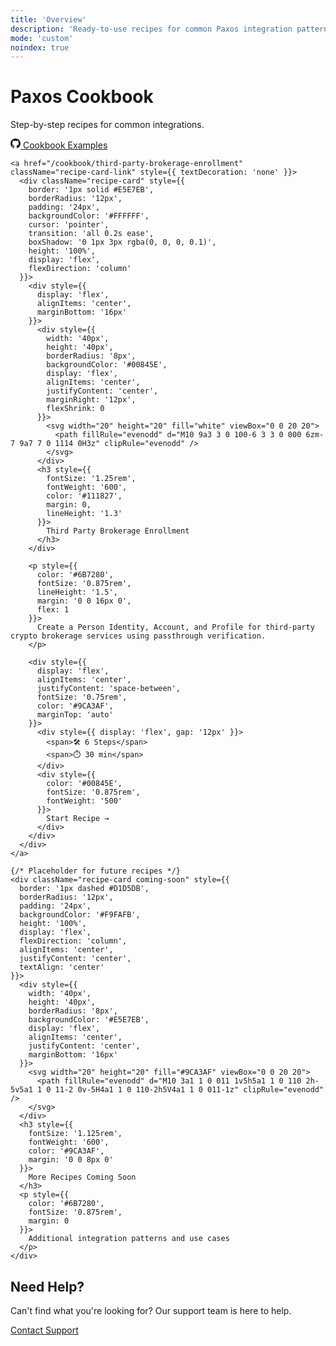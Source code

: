 ```yaml
---
title: 'Overview'
description: 'Ready-to-use recipes for common Paxos integration patterns'
mode: 'custom'
noindex: true
---
```


<div style={{
  textAlign: 'center',
  padding: '40px 20px',
  maxWidth: '1200px',
  margin: '0 auto'
}}>
  <h1 style={{
    fontSize: '3rem',
    fontWeight: 'bold',
    marginBottom: '20px',
    lineHeight: '1.1'
  }}>
    <span className="text-gray-900 dark:text-white">
      Paxos Cookbook
    </span>
  </h1>
  
  <p style={{
    fontSize: '1.25rem',
    color: '#6B7280',
    marginBottom: '60px',
    maxWidth: '600px',
    margin: '0 auto 60px'
  }}>
    Step-by-step recipes for common integrations.
  </p>

  <div style={{
    display: 'flex',
    justifyContent: 'center',
    marginBottom: '40px'
  }}>
    <a 
      href="https://github.com/paxosglobal/example-crypto-brokerage-integration" 
      target="_blank" 
      rel="noopener noreferrer"
      style={{
        display: 'inline-flex',
        alignItems: 'center',
        gap: '8px',
        padding: '10px 16px',
        backgroundColor: '#F3F4F6',
        borderRadius: '8px',
        textDecoration: 'none',
        color: '#374151',
        fontSize: '0.875rem',
        fontWeight: '500',
        transition: 'all 0.2s ease',
        border: '1px solid #E5E7EB'
      }}
    >
      <svg width="16" height="16" fill="currentColor" viewBox="0 0 24 24">
        <path d="M12 0c-6.626 0-12 5.373-12 12 0 5.302 3.438 9.8 8.207 11.387.599.111.793-.261.793-.577v-2.234c-3.338.726-4.033-1.416-4.033-1.416-.546-1.387-1.333-1.756-1.333-1.756-1.089-.745.083-.729.083-.729 1.205.084 1.839 1.237 1.839 1.237 1.07 1.834 2.807 1.304 3.492.997.107-.775.418-1.305.762-1.604-2.665-.305-5.467-1.334-5.467-5.931 0-1.311.469-2.381 1.236-3.221-.124-.303-.535-1.524.117-3.176 0 0 1.008-.322 3.301 1.23.957-.266 1.983-.399 3.003-.404 1.02.005 2.047.138 3.006.404 2.291-1.552 3.297-1.23 3.297-1.23.653 1.653.242 2.874.118 3.176.77.84 1.235 1.911 1.235 3.221 0 4.609-2.807 5.624-5.479 5.921.43.372.823 1.102.823 2.222v3.293c0 .319.192.694.801.576 4.765-1.589 8.199-6.086 8.199-11.386 0-6.627-5.373-12-12-12z"/>
      </svg>
      Cookbook Examples
    </a>
  </div>

  <div className="recipe-grid" style={{
    display: 'grid',
    gridTemplateColumns: 'repeat(auto-fit, minmax(320px, 1fr))',
    gap: '24px',
    marginBottom: '40px',
    textAlign: 'left'
  }}>
    
    <a href="/cookbook/third-party-brokerage-enrollment" className="recipe-card-link" style={{ textDecoration: 'none' }}>
      <div className="recipe-card" style={{
        border: '1px solid #E5E7EB',
        borderRadius: '12px',
        padding: '24px',
        backgroundColor: '#FFFFFF',
        cursor: 'pointer',
        transition: 'all 0.2s ease',
        boxShadow: '0 1px 3px rgba(0, 0, 0, 0.1)',
        height: '100%',
        display: 'flex',
        flexDirection: 'column'
      }}>
        <div style={{
          display: 'flex',
          alignItems: 'center',
          marginBottom: '16px'
        }}>
          <div style={{
            width: '40px',
            height: '40px',
            borderRadius: '8px',
            backgroundColor: '#00845E',
            display: 'flex',
            alignItems: 'center',
            justifyContent: 'center',
            marginRight: '12px',
            flexShrink: 0
          }}>
            <svg width="20" height="20" fill="white" viewBox="0 0 20 20">
              <path fillRule="evenodd" d="M10 9a3 3 0 100-6 3 3 0 000 6zm-7 9a7 7 0 1114 0H3z" clipRule="evenodd" />
            </svg>
          </div>
          <h3 style={{
            fontSize: '1.25rem',
            fontWeight: '600',
            color: '#111827',
            margin: 0,
            lineHeight: '1.3'
          }}>
            Third Party Brokerage Enrollment
          </h3>
        </div>
        
        <p style={{
          color: '#6B7280',
          fontSize: '0.875rem',
          lineHeight: '1.5',
          margin: '0 0 16px 0',
          flex: 1
        }}>
          Create a Person Identity, Account, and Profile for third-party crypto brokerage services using passthrough verification.
        </p>
        
        <div style={{
          display: 'flex',
          alignItems: 'center',
          justifyContent: 'space-between',
          fontSize: '0.75rem',
          color: '#9CA3AF',
          marginTop: 'auto'
        }}>
          <div style={{ display: 'flex', gap: '12px' }}>
            <span>🛠️ 6 Steps</span>
            <span>⏱️ 30 min</span>
          </div>
          <div style={{
            color: '#00845E',
            fontSize: '0.875rem',
            fontWeight: '500'
          }}>
            Start Recipe →
          </div>
        </div>
      </div>
    </a>

    {/* Placeholder for future recipes */}
    <div className="recipe-card coming-soon" style={{
      border: '1px dashed #D1D5DB',
      borderRadius: '12px',
      padding: '24px',
      backgroundColor: '#F9FAFB',
      height: '100%',
      display: 'flex',
      flexDirection: 'column',
      alignItems: 'center',
      justifyContent: 'center',
      textAlign: 'center'
    }}>
      <div style={{
        width: '40px',
        height: '40px',
        borderRadius: '8px',
        backgroundColor: '#E5E7EB',
        display: 'flex',
        alignItems: 'center',
        justifyContent: 'center',
        marginBottom: '16px'
      }}>
        <svg width="20" height="20" fill="#9CA3AF" viewBox="0 0 20 20">
          <path fillRule="evenodd" d="M10 3a1 1 0 011 1v5h5a1 1 0 110 2h-5v5a1 1 0 11-2 0v-5H4a1 1 0 110-2h5V4a1 1 0 011-1z" clipRule="evenodd" />
        </svg>
      </div>
      <h3 style={{
        fontSize: '1.125rem',
        fontWeight: '600',
        color: '#9CA3AF',
        margin: '0 0 8px 0'
      }}>
        More Recipes Coming Soon
      </h3>
      <p style={{
        color: '#6B7280',
        fontSize: '0.875rem',
        margin: 0
      }}>
        Additional integration patterns and use cases
      </p>
    </div>

  </div>

  <div style={{
    textAlign: 'center',
    padding: '40px 20px',
    backgroundColor: '#F9FAFB',
    borderRadius: '12px',
    border: '1px solid #E5E7EB'
  }}>
    <h2 style={{
      fontSize: '1.5rem',
      fontWeight: '600',
      color: '#111827',
      marginBottom: '12px'
    }}>
      Need Help?
    </h2>
    <p style={{
      color: '#6B7280',
      marginBottom: '20px',
      fontSize: '1rem'
    }}>
      Can't find what you're looking for? Our support team is here to help.
    </p>
    <a href="https://support.paxos.com/" style={{
      display: 'inline-flex',
      alignItems: 'center',
      padding: '10px 20px',
      backgroundColor: '#00845E',
      color: 'white',
      borderRadius: '6px',
      textDecoration: 'none',
      fontWeight: '500',
      transition: 'background-color 0.2s ease'
    }}>
      Contact Support
    </a>
  </div>
</div>

<style dangerouslySetInnerHTML={{
  __html: `
.recipe-card-link {
  display: block;
  text-decoration: none !important;
  color: inherit;
}

.recipe-card {
  transition: all 0.2s ease;
}

.recipe-card:hover {
  transform: translateY(-4px);
  box-shadow: 0 8px 25px rgba(0, 0, 0, 0.15) !important;
  border-color: #00845E !important;
}

.recipe-card:hover h3 {
  color: #00845E !important;
}

.dark .recipe-card {
  background-color: #1F2937 !important;
  border-color: #374151 !important;
}

.dark .recipe-card h3 {
  color: #F9FAFB !important;
}

.dark .recipe-card p {
  color: #D1D5DB !important;
}

.dark .coming-soon {
  background-color: #374151 !important;
  border-color: #4B5563 !important;
}

.dark .coming-soon h3 {
  color: #9CA3AF !important;
}

.dark .coming-soon p {
  color: #6B7280 !important;
}

@media (max-width: 768px) {
  .recipe-grid {
    grid-template-columns: 1fr !important;
    gap: 16px !important;
  }
}
`
}} /> 
